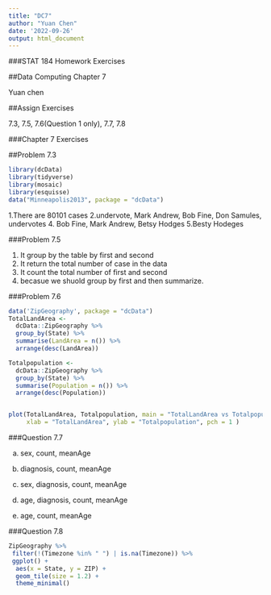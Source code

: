```yaml
---
title: "DC7"
author: "Yuan Chen"
date: '2022-09-26'
output: html_document
---
```

###STAT 184 Homework Exercises

##Data Computing Chapter 7 

Yuan chen

##Assign Exercises

7.3, 7.5, 7.6(Question 1 only), 7.7, 7.8

###Chapter 7 Exercises

##Problem 7.3

```r
library(dcData)
library(tidyverse)
library(mosaic)
library(esquisse)
data("Minneapolis2013", package = "dcData")
```
1.There are 80101 cases
2.undervote, Mark Andrew, Bob Fine, Don Samules, undervotes
4. Bob Fine, Mark Andrew, Betsy Hodges
5.Besty Hodeges


###Problem 7.5

1. It group by the table by first and second 
2. It return the total number of case in the data
3. It count the total number of first and second
4. becasue we shuold group by first and then summarize.

###Problem 7.6

```r

data('ZipGeography', package = "dcData")
TotalLandArea <-
  dcData::ZipGeography %>%
  group_by(State) %>%
  summarise(LandArea = n()) %>%
  arrange(desc(LandArea))

Totalpopulation <-
  dcData::ZipGeography %>%
  group_by(State) %>%
  summarise(Population = n()) %>%
  arrange(desc(Population))


plot(TotalLandArea, Totalpopulation, main = "TotalLandArea vs Totalpopulation",
     xlab = "TotalLandArea", ylab = "Totalpopulation", pch = 1 )
```

###Question 7.7

a. sex, count, meanAge

b. diagnosis, count, meanAge

c. sex, diagnosis, count, meanAge

d. age, diagnosis, count, meanAge

e. age, count, meanAge


###Question 7.8
```r
ZipGeography %>%
 filter(!(Timezone %in% " ") | is.na(Timezone)) %>%
 ggplot() +
  aes(x = State, y = ZIP) +
  geom_tile(size = 1.2) +
  theme_minimal()
```



